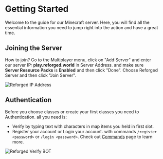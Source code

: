 # Getting Started

Welcome to the guide for our Minecraft server. Here, you will find all the essential information you need to jump right into the action and have a great time.

## Joining the Server

How to join? Go to the Multiplayer menu, click on "Add Server" and enter our server IP: **play.reforged.world** in Server Address. and make sure **Server Resource Packs** is **Enabled** and then click "Done". Choose Reforged Server and then click "Join Server".

![Reforged IP Address](https://sin1.contabostorage.com/8e522510ce50465f85df97fa757b2d60:reforged/getting-started-1.png)

## Authentication

Before you choose classes or create your first classes you need to Authentication. all you need is:

- Verify by typing text with characters in map items you held in first slot.
- Register your account or Login your account. with commands `/register <password>` or `/login <password>`. Check out [Commands](/commands) page to learn more.

![Reforged Verify BOT](https://sin1.contabostorage.com/8e522510ce50465f85df97fa757b2d60:reforged/getting-started-2.png)
